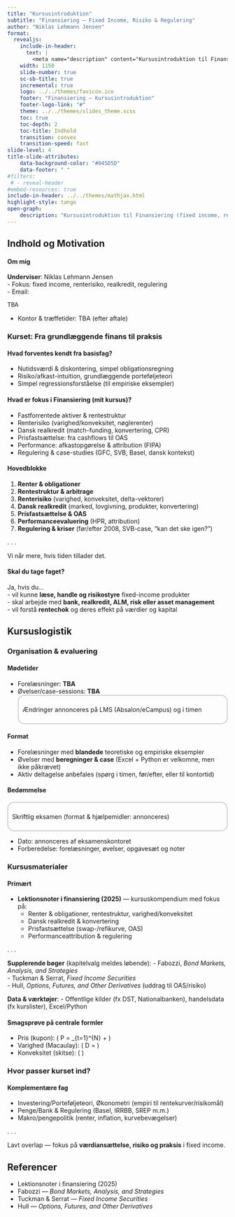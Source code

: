 ```yaml
---
title: "Kursusintroduktion"
subtitle: "Finansiering — Fixed Income, Risiko & Regulering"
author: "Niklas Lehmann Jensen"  
format:
  revealjs:
    include-in-header: 
      text: |
        <meta name="description" content="Kursusintroduktion til Finansiering (fixed income, renterisiko, realkredit, performanceattribution og regulering)."/> 
    width: 1150
    slide-number: true
    sc-sb-title: true
    incremental: true   
    logo: ../../themes/favicon.ico
    footer: "Finansiering — Kursusintroduktion"
    footer-logo-link: "#"
    theme: ../../themes/slides_theme.scss
    toc: true
    toc-depth: 2
    toc-title: Indhold
    transition: convex
    transition-speed: fast
slide-level: 4
title-slide-attributes:
    data-background-color: "#045D5D"
    data-footer: " "
#filters:
 # - reveal-header 
#embed-resources: true
include-in-header: ../../themes/mathjax.html 
highlight-style: tango
open-graph:
    description: "Kursusintroduktion til Finansiering (fixed income, renterisiko, realkredit, performanceattribution og regulering)." 
---
```


## Indhold og Motivation {background="#00100F"}

#### Om mig

**Underviser**: Niklas Lehmann Jensen  
- Fokus: fixed income, renterisiko, realkredit, regulering  
- Email: <p style="font-family: 'Courier New', Courier, monospace;">TBA</p>  
- Kontor & træffetider: TBA (efter aftale)  

### Kurset: Fra grundlæggende finans til praksis {background="#43464B"}

#### Hvad forventes kendt fra basisfag?
- Nutidsværdi & diskontering, simpel obligationsregning  
- Risiko/afkast-intuition, grundlæggende porteføljeteori  
- Simpel regressionsforståelse (til empiriske eksempler)

#### Hvad er fokus i **Finansiering** (mit kursus)?
- Fastforrentede aktiver & rentestruktur  
- Renterisiko (varighed/konveksitet, nøglerenter)  
- Dansk realkredit (match-funding, konvertering, CPR)  
- Prisfastsættelse: fra cashflows til OAS  
- Performance: afkastopgørelse & attribution (FIPA)  
- Regulering & case-studies (GFC, SVB, Basel, dansk kontekst)

#### Hovedblokke

1. **Renter & obligationer**  
2. **Rentestruktur & arbitrage**  
3. **Renterisiko** (varighed, konveksitet, delta-vektorer)  
4. **Dansk realkredit** (marked, lovgivning, produkter, konvertering)  
5. **Prisfastsættelse & OAS**  
6. **Performanceevaluering** (HPR, attribution)  
7. **Regulering & kriser** (før/efter 2008, SVB-case, “kan det ske igen?”)

. . .

Vi når mere, hvis tiden tillader det.

#### Skal du tage faget?

Ja, hvis du…  
- vil kunne **læse, handle og risikostyre** fixed-income produkter  
- skal arbejde med **bank, realkredit, ALM, risk eller asset management**  
- vil forstå **rentechok** og deres effekt på værdier og kapital

## Kursuslogistik {background="#00100F"}

### Organisation & evaluering {background="#43464B"}

#### Mødetider
- Forelæsninger: **TBA**  
- Øvelser/case-sessions: **TBA**  
<div style="border: 2px solid #ccc; padding: 9px; border-radius: 15px; margin-bottom: 10px;">
Ændringer annonceres på LMS (Absalon/eCampus) og i timen
</div>

#### Format
- Forelæsninger med **blandede** teoretiske og empiriske eksempler  
- Øvelser med **beregninger & case** (Excel + Python er velkomne, men ikke påkrævet)  
- Aktiv deltagelse anbefales (spørg i timen, før/efter, eller til kontortid)

#### Bedømmelse
<div style="border: 2px solid #ccc; padding: 9px; border-radius: 15px; margin-bottom: 10px;">
Skriftlig eksamen (format & hjælpemidler: annonceres)
</div>
- Dato: annonceres af eksamenskontoret  
- Forberedelse: forelæsninger, øvelser, opgavesæt og noter

### Kursusmaterialer {background="#43464B"}

#### Primært
- **Lektionsnoter i finansiering (2025)** — kursuskompendium med fokus på:  
  - Renter & obligationer, rentestruktur, varighed/konveksitet  
  - Dansk realkredit & konvertering  
  - Prisfastsættelse (swap-/refikurve, OAS)  
  - Performanceattribution & regulering

. . .

**Supplerende bøger** (kapitelvalg meldes løbende):
- Fabozzi, *Bond Markets, Analysis, and Strategies*  
- Tuckman & Serrat, *Fixed Income Securities*  
- Hull, *Options, Futures, and Other Derivatives* (uddrag til OAS/risiko)  

**Data & værktøjer**:
- Offentlige kilder (fx DST, Nationalbanken), handelsdata (fx kurslister), Excel/Python

#### Smagsprøve på centrale formler
- Pris (kupon): \( P = \sum_{t=1}^{N} \frac{C}{(1+y)^t} + \frac{FV}{(1+y)^N} \)  
- Varighed (Macaulay): \( D = \frac{ \sum_{t=1}^{N} t \cdot \frac{CF_t}{(1+y)^t} }{P} \)  
- Konveksitet (skitse): \( \mathcal{C} \approx \frac{ \sum t(t+1)\frac{CF_t}{(1+y)^{t+2}} }{P} \)

### Hvor passer kurset ind? {background="#43464B"}

#### Komplementære fag
- Investering/Porteføljeteori, Økonometri (empiri til rentekurver/risikomål)  
- Penge/Bank & Regulering (Basel, IRRBB, SREP m.m.)  
- Makro/pengepolitik (renter, inflation, kurvebevægelser)

. . .

Lavt overlap — fokus på **værdiansættelse, risiko og praksis** i fixed income.

## Referencer {.allowframebreaks visibility="uncounted"}

- Lektionsnoter i finansiering (2025)  
- Fabozzi — *Bond Markets, Analysis, and Strategies*  
- Tuckman & Serrat — *Fixed Income Securities*  
- Hull — *Options, Futures, and Other Derivatives*  
